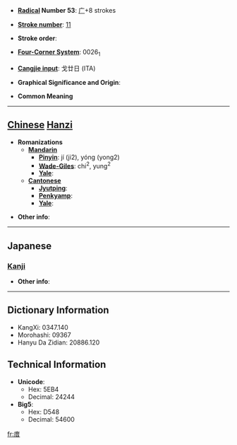 * '''[[Wiktionary:Chinese radical index| Radical]] Number 53''': [[Wiktionary:Chinese radical index 广|广]]+8 strokes

* '''[[Wiktionary:Chinese total strokes index|Stroke number]]''': [[Wiktionary:Chinese total strokes index 11|11]]

* '''Stroke order''': 

* '''[[Wiktionary:Chinese four corner index|Four-Corner System]]''': 0026<sub>1</sub>

* '''[[Wiktionary:Chinese Cangjie index|Cangjie input]]''': 戈廿日 (ITA)

* '''Graphical Significance and Origin''': 

* '''Common Meaning'''

----

== [[Chinese]] [[Hanzi]] ==

* '''Romanizations'''
** '''[[Mandarin]]'''
*** '''[[Pinyin]]''': jí (ji2), yóng (yong2)
*** '''[[Wade-Giles]]''': chi<sup>2</sup>, yung<sup>2</sup>
*** '''[[Yale]]''': 
** '''[[Cantonese]]'''
*** '''[[Jyutping]]''':
*** '''[[Penkyamp]]''': 
*** '''[[Yale]]''': 

* '''Other info''': 

----

==Japanese==
===[[Kanji]]===
{{kanji|on readings=[[せき]] (seki), [[じゃく]] (jaku), [[しゃく]] (shaku)
|kun readings=
}}

* '''Other info''':  

----

== Dictionary Information ==

* KangXi: 0347.140
* Morohashi: 09367
* Hanyu Da Zidian: 20886.120

== Technical Information ==

* '''Unicode''':
** Hex: 5EB4
** Decimal: 24244
* '''Big5''':
** Hex: D548
** Decimal: 54600

[[fr:庴]]